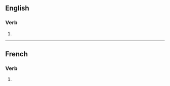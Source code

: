 {{also|commercialisés}}
==English==

===Verb===
{{head|en|verb form}}

# {{en-third-person singular of|commercialise}}

----

==French==

===Verb===
{{head|fr|verb form}}

# {{inflection of|fr|commercialiser||2|s|pres|ind//sub}}